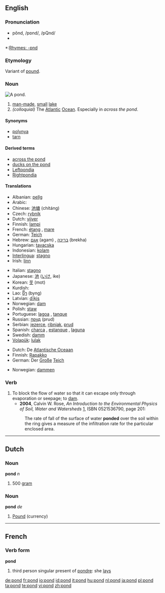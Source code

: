 {{wikipedia}}
==English==

===Pronunciation===
*pŏnd, /pɒnd/, /pQnd/
*{{audio|en-us-pond.ogg|Audio (US)}}

*:[[Rhymes:English:-ɒnd|Rhymes: -ɒnd]]

===Etymology===
Variant of [[pound]].

===Noun===
[[Image:Pond.jpeg|thumb|right|A pond.]]
{{en-noun}}

# <!--DefNSmallLake--> [[man-made]], [[small]] [[lake]]
# <!--DefAtlOcean--> ''(colloquial)'' The [[Atlantic]] [[Ocean]].  Especially in ''across the pond''.

====Synonyms====
*[[polynya]]
*[[tarn]]

====Derived terms====
*[[across the pond]]
*[[ducks on the pond]]
*[[Leftpondia]]
*[[Rightpondia]]

====Translations====
{{trans-top|small lake}}
*Albanian: [[pellg]]
*Arabic: {{Arab|[[بركة]]}} {{IPAchar|(bírka)}} {{f}}
*Chinese: [[池塘]] (chítáng)
*Czech: [[rybník]] {{m}}
*Dutch: [[vijver]] {{m}}
*Finnish: [[lampi]]
*French: [[étang]] {{m}}, [[mare]] {{f}}
*German: [[Teich]] {{m}}
*Hebrew: [[אגם]] (agam) {{m}}, [[בריכה]] (brekha) {{f}}
*Hungarian: [[tavacska]]
*Indonesian: [[kolam]]
*[[Interlingua]]: [[stagno]]
*Irish: [[linn]] {{f}}
{{trans-mid}}
*Italian: [[stagno]] {{m}}
*Japanese: [[池]] ([[いけ]], ike)
*Korean: [[못]] (mot)
*Kurdish: {{KUchar|[[گۆم]]}}
*Lao: [[ບຶງ]] (byng)
*Latvian: [[dīķis]] {{m}}
*Norwegian: [[dam]]
*Polish: [[staw]] {{m}}
*Portuguese: [[lagoa]] {{f}}, [[tanque]] {{m}}
*Russian: [[пруд]] (prud) {{m}}
*Serbian: [[jezerce]], [[ribnjak]], [[prud]]
*Spanish: [[charca]] {{m}}, [[estanque]] {{m}}, [[laguna]] {{f}}
*Swedish: [[damm]] {{c}}
*[[Volapük]]: [[lulak]]
{{trans-bottom}}

{{trans-top|The Atlantic Ocean}}
*Dutch: De [[Atlantische Oceaan]]
*Finnish: [[Rapakko]]
*German: Der [[groß|Große]] [[Teich]]
{{trans-mid}}
*Norwegian: [[dammen]]
{{trans-bottom}}

===Verb===
{{en-verb}}

# To block the flow of water so that it can escape only through evaporation or seepage; to [[dam]]. 
#*'''2004''', Calvin W. Rose, ''An Introduction to the Environmental Physics of Soil, Water and Watersheds'' [http://books.google.com/books?id=TxCQ-DaSIwUC], ISBN 0521536790, page 201:
#:The rate of fall of the surface of water '''ponded''' over the soil within the ring gives a measure of the infiltration rate for the particular enclosed area.


----

==Dutch==

===Noun===
'''pond''' ''n''

# <!--DefN500g--> 500 [[gram]]

===Noun===
'''pond''' ''de''

# <!--DefNCurrency--> [[Pound]] (currency)

----

==French==

===Verb form===
'''pond'''

# third person singular present of [[pondre]]: she [[lays]]

[[de:pond]]
[[fr:pond]]
[[io:pond]]
[[id:pond]]
[[it:pond]]
[[hu:pond]]
[[nl:pond]]
[[ja:pond]]
[[pl:pond]]
[[ta:pond]]
[[te:pond]]
[[vi:pond]]
[[zh:pond]]